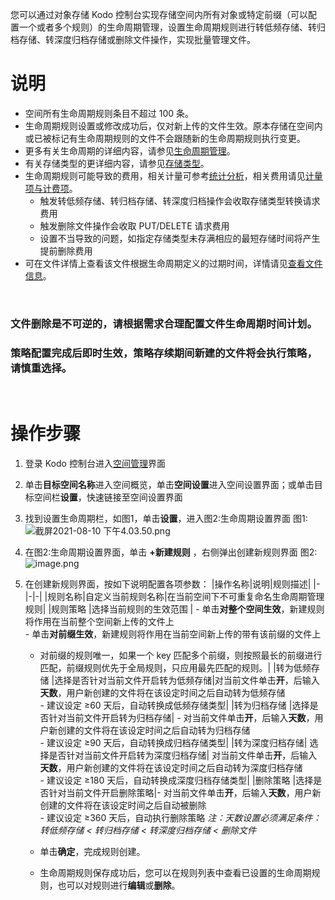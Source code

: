 您可以通过对象存储 Kodo 控制台实现存储空间内所有对象或特定前缀（可以配置一个或者多个规则）的生命周期管理，设置生命周期规则进行转低频存储、转归档存储、转深度归档存储或删除文件操作，实现批量管理文件。
<br>


# **说明**
- 空间所有生命周期规则条目不超过 100 条。
- 生命周期规则设置或修改成功后，仅对新上传的文件生效。原本存储在空间内或已被标记有生命周期规则的文件不会跟随新的生命周期规则执行变更。
- 更多有关生命周期的详细内容，请参见[生命周期管理](/kodo/development_guidelines/8609/dev-life-cycle-management)。
- 有关存储类型的更详细内容，请参见[存储类型](/kodo/product_introduction/3956/kodo-category)。
- 生命周期规则可能导致的费用，相关计量可参考[统计分析](/kodo/development_guidelines/8531/statistical-analysis)，相关费用请见[计量项与计费项](/kodo/buying_guide/6379/metering-and-billing)。
   - 触发转低频存储、转归档存储、转深度归档操作会收取存储类型转换请求费用
   - 触发删除文件操作会收取 PUT/DELETE 请求费用
   - 设置不当导致的问题，如指定存储类型未存满相应的最短存储时间将产生提前删除费用
- 可在文件详情上查看该文件根据生命周期定义的过期时间，详情请见[查看文件信息](/kodo/development_guidelines/8566/view-the-file-information)。
<br>

### **文件删除是不可逆的，请根据需求合理配置文件生命周期时间计划。**
### **策略配置完成后即时生效，策略存续期间新建的文件将会执行策略，请慎重选择。**
<br>

# **操作步骤**

1. 登录 Kodo 控制台进入[空间管理](https://portal.qiniu.com/kodo/bucket)界面
2. 单击**目标空间名称**进入空间概览，单击**空间设置**进入空间设置界面；或单击目标空间栏**设置**，快速链接至空间设置界面
3. 找到设置生命周期栏，如图1，单击**设置**，进入图2:生命周期设置界面
图1:
![截屏2021-08-10 下午4.03.50.png](https://dn-odum9helk.qbox.me/FkuWYd1XqeLsb1H5g_c5IgCfVAnl)
4. 在图2:生命周期设置界面，单击 **+新建规则** ，右侧弹出创建新规则界面
图2:
![image.png](https://dn-odum9helk.qbox.me/Ft-Xe0-RPE0cp7xh29r6AfiFowtO)
5. 在创建新规则界面，按如下说明配置各项参数：
   |操作名称|说明|规则描述|
   |-|-|-|
   |规则名称|自定义当前规则名称|在当前空间下不可重复命名生命周期管理规则|
   |规则策略	|选择当前规则的生效范围	| - 单击**对整个空间生效**，新建规则将作用在当前整个空间新上传的文件上 <br> - 单击**对前缀生效**，新建规则将作用在当前空间新上传的带有该前缀的文件上 <ul><li>对前缀的规则唯一，如果一个 key 匹配多个前缀，则按照最长的前缀进行匹配，前缀规则优先于全局规则，只应用最先匹配的规则。|
   |转为低频存储	|选择是否针对当前文件开启转为低频存储|对当前文件单击**开**，后输入**天数**，用户新创建的文件将在该设定时间之后自动转为低频存储<br> - 建议设定 ≥60 天后，自动转换成低频存储类型|
   |转为归档存储	|选择是否针对当前文件开启转为归档存储| - 对当前文件单击**开**，后输入**天数**，用户新创建的文件将在该设定时间之后自动转为归档存储<br> - 建议设定 ≥90 天后，自动转换成归档存储类型|
   |转为深度归档存储| 选择是否针对当前文件开启转为深度归档存储| 对当前文件单击**开**，后输入**天数**，用户新创建的文件将在该设定时间之后自动转为深度归档存储<br> - 建议设定 ≥180 天后，自动转换成深度归档存储类型|
   |删除策略	|选择是否针对当前文件开启删除策略|- 对当前文件单击**开**，后输入**天数**，用户新创建的文件将在该设定时间之后自动被删除<br> - 建议设定 ≥360 天后，自动执行删除策略
   *注：天数设置必须满足条件：转低频存储 < 转归档存储 < 转深度归档存储 < 删除文件*

6. 单击**确定**，完成规则创建。
7. 生命周期规则保存成功后，您可以在规则列表中查看已设置的生命周期规则，也可以对规则进行**编辑**或**删除**。

